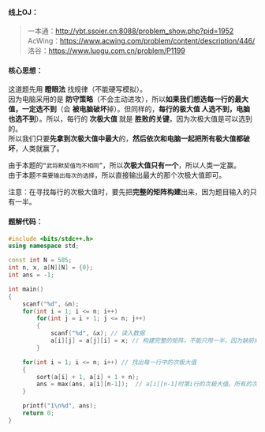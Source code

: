 
#### 线上OJ：
> 一本通：http://ybt.ssoier.cn:8088/problem_show.php?pid=1952  
AcWing：https://www.acwing.com/problem/content/description/446/  
洛谷：https://www.luogu.com.cn/problem/P1199  

#### 核心思想：
这道题先用 **瞪眼法** 找规律（不能硬写模拟）。  
因为电脑采用的是 **防守策略**（不会主动进攻），所以**如果我们想选每一行的最大值，一定选不到**（会 **被电脑破坏**掉）。但同样的，**每行的极大值  人选不到，电脑也选不到**）。所以，每行的 **次极大值** 就是 **胜败的关键**，因为次极大值是可以选到的。  
所以我们只要**先拿到次极大值中最大**的，**然后依次和电脑一起把所有极大值都破坏**，人类就赢了。  

由于本题的`“武将默契值均不相同”`，所以**次极大值只有一个**，所以人类一定赢。  
由于本题`不需要输出每次的选择`，所以直接输出最大的那个次极大值即可。

注意：在寻找每行的次极大值时，要先把**完整的矩阵构建**出来，因为题目输入的只有一半。  

#### 题解代码：
```cpp filename="瞪眼法找规律" showLineNumbers {15,20,21}
#include <bits/stdc++.h>
using namespace std;

const int N = 505;
int n, x, a[N][N] = {0};
int ans = -1;

int main()
{
    scanf("%d", &n);
    for(int i = 1; i <= n; i++)
        for(int j = i + 1; j <= n; j++)
        {
            scanf("%d", &x); // 读入数据
            a[i][j] = a[j][i] = x; // 构建完整的矩阵，不能只用一半，因为缺前向的关系
        }

    for(int i = 1; i <= n; i++) // 找出每一行中的次极大值
    {
        sort(a[i] + 1, a[i] + 1 + n);
        ans = max(ans, a[i][n-1]);  // a[i][n-1]时第i行的次极大值。所有的次极大值中最大的一个，即为能保证获胜的数值
    }

    printf("1\n%d", ans);
    return 0;
}
```
